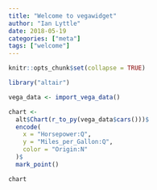 ```yaml
---
title: "Welcome to vegawidget"
author: "Ian Lyttle"
date: 2018-05-19
categories: ["meta"]
tags: ["welcome"]
---
```


```r
knitr::opts_chunk$set(collapse = TRUE)
```

```r
library("altair")

vega_data <- import_vega_data()

chart <- 
  alt$Chart(r_to_py(vega_data$cars()))$
  encode(
    x = "Horsepower:Q",
    y = "Miles_per_Gallon:Q",
    color = "Origin:N"
  )$
  mark_point()

chart
```